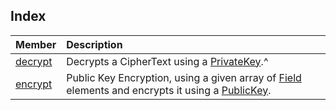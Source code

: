 ## Index

| Member | Description |
| :------ | :------ |
| [decrypt](functions/decrypt.mdx) | Decrypts a CipherText using a [PrivateKey](../../classes/PrivateKey.mdx).^ |
| [encrypt](functions/encrypt.mdx) | Public Key Encryption, using a given array of [Field](../../variables/Field.mdx) elements and encrypts it using a [PublicKey](../../classes/PublicKey.mdx). |
